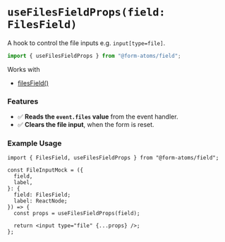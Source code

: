 
<Meta title="hooks/useFilesFieldProps" />

# `useFilesFieldProps(field: FilesField)`

A hook to control the file inputs e.g. `input[type=file]`.

```ts
import { useFilesFieldProps } from "@form-atoms/field";
```

Works with

- [filesField()](?path=/docs/fields-filesField--docs)

### Features

- ✅ **Reads the `event.files` value** from the event handler.
- ✅ **Clears the file input**, when the form is reset.

### Example Usage

```tsx
import { FilesField, useFilesFieldProps } from "@form-atoms/field";

const FileInputMock = ({
  field,
  label,
}: {
  field: FilesField;
  label: ReactNode;
}) => {
  const props = useFilesFieldProps(field);

  return <input type="file" {...props} />;
};
```
